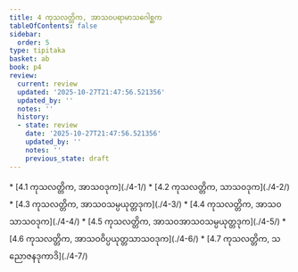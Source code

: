 ```yaml
---
title: 4 ကုသလတ္တိက, အာသဝပရာမာသဂေါစ္ဆက
tableOfContents: false
sidebar:
  order: 5
type: tipitaka
basket: ab
book: p4
review:
  current: review
  updated: '2025-10-27T21:47:56.521356'
  updated_by: ''
  notes: ''
  history:
  - state: review
    date: '2025-10-27T21:47:56.521356'
    updated_by: ''
    notes: ''
    previous_state: draft
---
```



<ReviewStatus review={frontmatter.review} showDetails={true} />

<HypothesisAnnotation frontmatter={frontmatter} />

<DynamicBreadcrumb />



<TableOfContents book="p4" section="4">
* [4.1 ကုသလတ္တိက, အာသဝဒုက](./4-1/)
* [4.2 ကုသလတ္တိက, သာသဝဒုက](./4-2/)
* [4.3 ကုသလတ္တိက, အာသဝသမ္ပယုတ္တဒုက](./4-3/)
* [4.4 ကုသလတ္တိက, အာသဝသာသဝဒုက](./4-4/)
* [4.5 ကုသလတ္တိက, အာသဝအာသဝသမ္ပယုတ္တဒုက](./4-5/)
* [4.6 ကုသလတ္တိက, အာသဝဝိပ္ပယုတ္တသာသဝဒုက](./4-6/)
* [4.7 ကုသလတ္တိက, သညောဇနဒုကာဒိ](./4-7/)
</TableOfContents>
